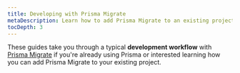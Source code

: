 ```yaml
---
title: Developing with Prisma Migrate
metaDescription: Learn how to add Prisma Migrate to an existing project.
tocDepth: 3
---
```


<TopBlock>

These guides take you through a typical **development workflow** with [Prisma Migrate](/concepts/components/prisma-migrate) if you're already using Prisma or interested learning how you can add Prisma Migrate to your existing project.

<Subsections />

</TopBlock>
